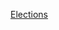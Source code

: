 {{portal|歐洲}}
{{Year by category
| m = 2
| c = 0
| d = 0
| y = 2
| cat = 歐洲選舉
| in = 
| parent = 各年歐洲選舉
| subcat = 2002年選舉
| sortkey = 歐洲
}}
{{Commons category|Elections in 2002}}

[[Category:2002年歐洲|Elections]]